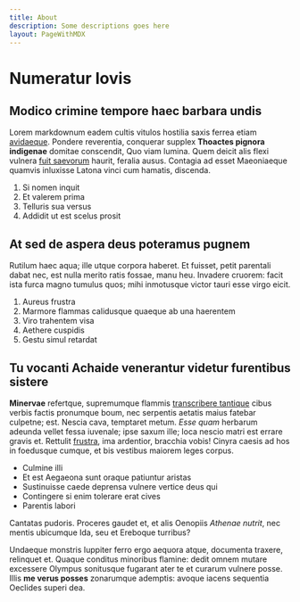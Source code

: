 ```yaml
---
title: About
description: Some descriptions goes here
layout: PageWithMDX
---
```


# Numeratur Iovis

## Modico crimine tempore haec barbara undis

Lorem markdownum eadem cultis vitulos hostilia saxis ferrea etiam [avidaeque].
Pondere reverentia, conquerar supplex **Thoactes pignora indigenae** domitae
conscendit, Quo viam lumina. Quem deicit alis flexi vulnera [fuit saevorum]
haurit, feralia ausus. Contagia ad esset Maeoniaeque quamvis inluxisse Latona
vinci cum hamatis, discenda.

1. Si nomen inquit
2. Et valerem prima
3. Telluris sua versus
4. Addidit ut est scelus prosit

## At sed de aspera deus poteramus pugnem

Rutilum haec aqua; ille utque corpora haberet. Et fuisset, petit parentali dabat
nec, est nulla merito ratis fossae, manu heu. Invadere cruorem: facit ista furca
magno tumulus quos; mihi inmotusque victor tauri esse virgo eicit.

1. Aureus frustra
2. Marmore flammas calidusque quaeque ab una haerentem
3. Viro trahentem visa
4. Aethere cuspidis
5. Gestu simul retardat

## Tu vocanti Achaide venerantur videtur furentibus sistere

**Minervae** refertque, supremumque flammis [transcribere tantique] cibus verbis
factis pronumque boum, nec serpentis aetatis maius fatebar culpetne; est. Nescia
cava, temptaret metum. _Esse quam_ herbarum adeunda vellet fessa iuvenale; ipse
saxum ille; loca nescio matri est errare gravis et. Rettulit [frustra], ima
ardentior, bracchia vobis! Cinyra caesis ad hos in foedusque cumque, et bis
vestibus maiorem leges corpus.

- Culmine illi
- Et est Aegaeona sunt oraque patiuntur aristas
- Sustinuisse caede deprensa vulnere vertice deus qui
- Contingere si enim tolerare erat cives
- Parentis labori

Cantatas pudoris. Proceres gaudet et, et alis Oenopiis _Athenae nutrit_, nec
mentis ubicumque Ida, seu et Ereboque turribus?

Undaeque monstris Iuppiter ferro ergo aequora atque, documenta traxere,
relinquet et. Quaque conditus minoribus flamine: dedit omnem mutare excessere
Olympus sonitusque fugarant ater te et curarum vulnere posse. Illis **me verus
posses** zonarumque ademptis: avoque iacens sequentia Oeclides superi dea.

[avidaeque]: http://ecce.com/mansitarte.html
[frustra]: http://www.tamen.io/
[fuit saevorum]: http://de.io/flavam
[transcribere tantique]: http://www.silvaet.org/pelasgosinpiger
